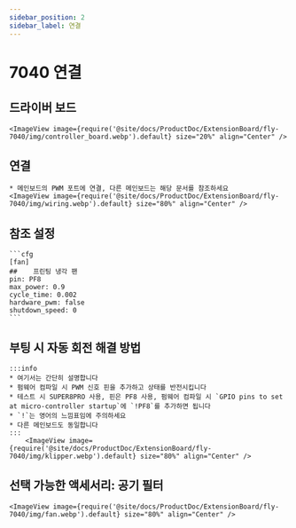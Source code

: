 ```yaml
---
sidebar_position: 2
sidebar_label: 연결
---
```





# 7040 연결

## 드라이버 보드

    <ImageView image={require('@site/docs/ProductDoc/ExtensionBoard/fly-7040/img/controller_board.webp').default} size="20%" align="Center" />


## 연결

    * 메인보드의 PWM 포트에 연결, 다른 메인보드는 해당 문서를 참조하세요
    <ImageView image={require('@site/docs/ProductDoc/ExtensionBoard/fly-7040/img/wiring.webp').default} size="80%" align="Center" />

## 참조 설정

    ```cfg
    [fan]
    ##    프린팅 냉각 팬 
    pin: PF8
    max_power: 0.9
    cycle_time: 0.002
    hardware_pwm: false
    shutdown_speed: 0
    ```

## 부팅 시 자동 회전 해결 방법

    :::info
    * 여기서는 간단히 설명합니다
    * 펌웨어 컴파일 시 PWM 신호 핀을 추가하고 상태를 반전시킵니다
    * 테스트 시 SUPER8PRO 사용, 핀은 PF8 사용, 펌웨어 컴파일 시 `GPIO pins to set at micro-controller startup`에 `!PF8`를 추가하면 됩니다
    * `!`는 영어의 느낌표임에 주의하세요
    * 다른 메인보드도 동일합니다
    :::
        <ImageView image={require('@site/docs/ProductDoc/ExtensionBoard/fly-7040/img/klipper.webp').default} size="80%" align="Center" />


## 선택 가능한 액세서리: 공기 필터

    <ImageView image={require('@site/docs/ProductDoc/ExtensionBoard/fly-7040/img/fan.webp').default} size="80%" align="Center" />